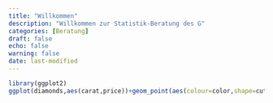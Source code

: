 ```yaml
---
title: "Willkommen"
description: "Willkommen zur Statistik-Beratung des G"
categories: [Beratung]
draft: false
echo: false
warning: false
date: last-modified
---
```





<!-- ```{r demosplines, results="hide"} -->
<!-- library(MultiKink) -->
<!-- library(splines) -->
<!-- library(ggplot2) -->
<!-- cub.splines.bs <- lm(triceps ~ bs(age, knots = c(5,10,20,30,40)), data=triceps) -->
<!-- cub.splines.ns <- lm(triceps ~ ns(age, knots = c(5,10,20,30,40)), data=triceps) -->
<!-- #| fig-cap: "polynomial cubic splines (green), natural cubic splines (red)" -->
<!-- tri.age.plot <- ggplot(triceps, aes(x=age, y=triceps)) + -->
<!--                  geom_point(alpha=0.55, color="black") + -->
<!--                  theme_minimal()+ylab("triceps thickness") -->
<!-- tri.age.plot + -->
<!--     stat_smooth(method = "lm", -->
<!--                formula = y~bs(x,knots = c(5,10,20,30,40)), -->
<!--                lty = 1, col = "green") + -->
<!--     stat_smooth(method = "lm", -->
<!--                formula = y~ns(x,knots = c(5,10,20,30,40)), -->
<!--                lty = 1, col = "red") -->
<!-- ``` -->



```r
library(ggplot2)
ggplot(diamonds,aes(carat,price))+geom_point(aes(colour=color,shape=cut),size=0.2)+geom_smooth(color="red",lty=1,lwd=0.3)+facet_grid(rows=vars(color),cols=vars(cut))
```




<!-- ```{r demopenalized, results="hide"} -->
<!-- library(glmnet) -->
<!--      set.seed(1010) -->
<!--      n = 1000 -->
<!--      p = 100 -->
<!--      nzc = trunc(p/10) -->
<!--      x = matrix(rnorm(n * p), n, p) -->
<!--      beta = rnorm(nzc) -->
<!--      fx = x[, seq(nzc)] %*% beta -->
<!--      eps = rnorm(n) * 5 -->
<!--      y = drop(fx + eps) -->
<!--      px = exp(fx) -->
<!--      px = px/(1 + px) -->
<!--      ly = rbinom(n = length(px), prob = px, size = 1) -->
<!--      set.seed(1011) -->
<!--      cvob1a = cv.glmnet(x, y) -->
<!--           par(mfrow = c(2, 3), mar = c(4.5, 4.5, 4, 1)) -->

<!--      plot(cvob1a) -->
<!--      title("Gaussian Family", line = 2.5) -->
<!--      set.seed(1011) -->

<!--      cvob2 = cv.glmnet(x, ly, family = "binomial") -->
<!--      plot(cvob2) -->
<!--      title("Binomial Family", line = 2.5) -->
<!--      ## frame() -->
<!--      set.seed(1011) -->
<!--      cvob3 = cv.glmnet(x, ly, family = "binomial", type.measure = "class") -->
<!--      plot(cvob3) -->
<!--      title("Binomial Family", line = 2.5) -->
<!--      ## Not run: -->
<!--      ## cvob1r = cv.glmnet(x, y, relax = TRUE) -->
<!--      ## plot(cvob1r) -->
<!--      ## predict(cvob1r, newx = x[, 1:5]) -->
<!--      set.seed(1011) -->
<!--      ## cvob3a = cv.glmnet(x, ly, family = "binomial", type.measure = "auc") -->
<!--      ## plot(cvob3a) -->
<!--      ## title("Binomial Family", line = 2.5) -->


<!--      set.seed(1011) -->
<!--      mu = exp(fx/10) -->
<!--      y = rpois(n, mu) -->
<!--      cvob4 = cv.glmnet(x, y, family = "poisson") -->
<!--      plot(cvob4) -->
<!--      title("Poisson Family", line = 2.5) -->
     
<!--      # Multinomial -->
<!--      n = 500 -->
<!--      p = 30 -->
<!--      nzc = trunc(p/10) -->
<!--      x = matrix(rnorm(n * p), n, p) -->
<!--      beta3 = matrix(rnorm(30), 10, 3) -->
<!--      beta3 = rbind(beta3, matrix(0, p - 10, 3)) -->
<!--      f3 = x %*% beta3 -->
<!--      p3 = exp(f3) -->
<!--      p3 = p3/apply(p3, 1, sum) -->
<!--      g3 = glmnet:::rmult(p3) -->
<!--      set.seed(10101) -->
<!--      cvfit = cv.glmnet(x, g3, family = "multinomial") -->
<!--      plot(cvfit) -->
<!--      title("Multinomial Family", line = 2.5) -->

<!--                                         # Cox -->
<!--      beta = rnorm(nzc) -->
<!--      fx = x[, seq(nzc)] %*% beta/3 -->
<!--      hx = exp(fx) -->
<!--      ty = rexp(n, hx) -->
<!--      tcens = rbinom(n = n, prob = 0.3, size = 1)  # censoring indicator -->
<!--      y = cbind(time = ty, status = 1 - tcens)  # y=Surv(ty,1-tcens) with library(survival) -->
<!--      foldid = sample(rep(seq(10), length = n)) -->
<!--      fit1_cv = cv.glmnet(x, y, family = "cox", foldid = foldid) -->
<!--      plot(fit1_cv) -->
<!--      title("Cox Family", line = 2.5) -->
      
<!-- ``` -->

